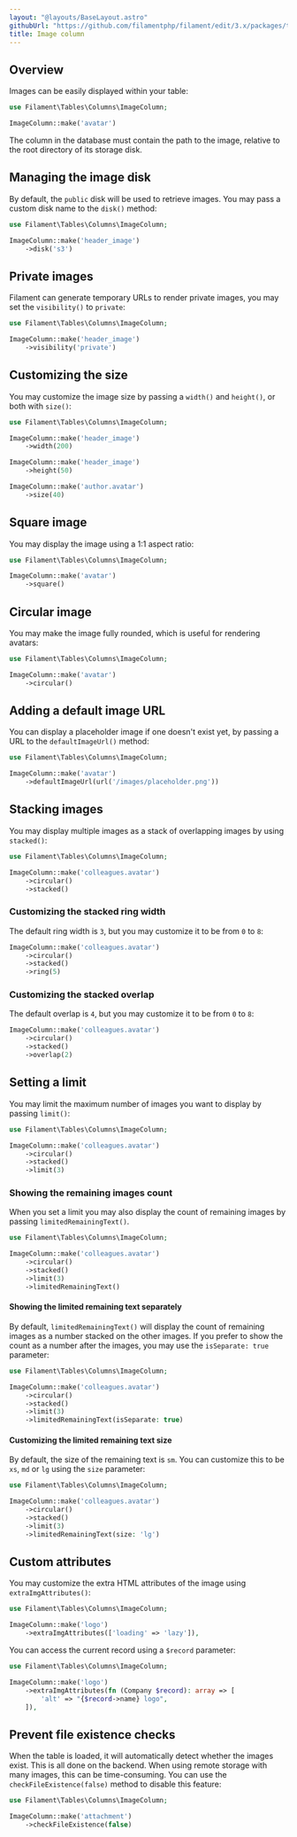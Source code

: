 ```yaml
---
layout: "@layouts/BaseLayout.astro"
githubUrl: "https://github.com/filamentphp/filament/edit/3.x/packages/tables/docs/03-columns/04-image.md"
title: Image column
---
```


## Overview

Images can be easily displayed within your table:

```php
use Filament\Tables\Columns\ImageColumn;

ImageColumn::make('avatar')
```

The column in the database must contain the path to the image, relative to the root directory of its storage disk.

<AutoScreenshot name="tables/columns/image/simple" alt="Image column" version="3.x" />

## Managing the image disk

By default, the `public` disk will be used to retrieve images. You may pass a custom disk name to the `disk()` method:

```php
use Filament\Tables\Columns\ImageColumn;

ImageColumn::make('header_image')
    ->disk('s3')
```

## Private images

Filament can generate temporary URLs to render private images, you may set the `visibility()` to `private`:

```php
use Filament\Tables\Columns\ImageColumn;

ImageColumn::make('header_image')
    ->visibility('private')
```

## Customizing the size

You may customize the image size by passing a `width()` and `height()`, or both with `size()`:

```php
use Filament\Tables\Columns\ImageColumn;

ImageColumn::make('header_image')
    ->width(200)

ImageColumn::make('header_image')
    ->height(50)

ImageColumn::make('author.avatar')
    ->size(40)
```

## Square image

You may display the image using a 1:1 aspect ratio:

```php
use Filament\Tables\Columns\ImageColumn;

ImageColumn::make('avatar')
    ->square()
```

<AutoScreenshot name="tables/columns/image/square" alt="Square image column" version="3.x" />

## Circular image

You may make the image fully rounded, which is useful for rendering avatars:

```php
use Filament\Tables\Columns\ImageColumn;

ImageColumn::make('avatar')
    ->circular()
```

<AutoScreenshot name="tables/columns/image/circular" alt="Circular image column" version="3.x" />

## Adding a default image URL

You can display a placeholder image if one doesn't exist yet, by passing a URL to the `defaultImageUrl()` method:

```php
use Filament\Tables\Columns\ImageColumn;

ImageColumn::make('avatar')
    ->defaultImageUrl(url('/images/placeholder.png'))
```

## Stacking images

You may display multiple images as a stack of overlapping images by using `stacked()`:

```php
use Filament\Tables\Columns\ImageColumn;

ImageColumn::make('colleagues.avatar')
    ->circular()
    ->stacked()
```

<AutoScreenshot name="tables/columns/image/stacked" alt="Stacked image column" version="3.x" />

### Customizing the stacked ring width

The default ring width is `3`, but you may customize it to be from `0` to `8`:

```php
ImageColumn::make('colleagues.avatar')
    ->circular()
    ->stacked()
    ->ring(5)
```

### Customizing the stacked overlap

The default overlap is `4`, but you may customize it to be from `0` to `8`:

```php
ImageColumn::make('colleagues.avatar')
    ->circular()
    ->stacked()
    ->overlap(2)
```

## Setting a limit

You may limit the maximum number of images you want to display by passing `limit()`:

```php
use Filament\Tables\Columns\ImageColumn;

ImageColumn::make('colleagues.avatar')
    ->circular()
    ->stacked()
    ->limit(3)
```

<AutoScreenshot name="tables/columns/image/limited" alt="Limited image column" version="3.x" />

### Showing the remaining images count

When you set a limit you may also display the count of remaining images by passing `limitedRemainingText()`. 

```php
use Filament\Tables\Columns\ImageColumn;

ImageColumn::make('colleagues.avatar')
    ->circular()
    ->stacked()
    ->limit(3)
    ->limitedRemainingText()
```

<AutoScreenshot name="tables/columns/image/limited-remaining-text" alt="Limited image column with remaining text" version="3.x" />

#### Showing the limited remaining text separately

By default, `limitedRemainingText()` will display the count of remaining images as a number stacked on the other images. If you prefer to show the count as a number after the images, you may use the `isSeparate: true` parameter:

```php
use Filament\Tables\Columns\ImageColumn;

ImageColumn::make('colleagues.avatar')
    ->circular()
    ->stacked()
    ->limit(3)
    ->limitedRemainingText(isSeparate: true)
```

<AutoScreenshot name="tables/columns/image/limited-remaining-text-separately" alt="Limited image column with remaining text separately" version="3.x" />

#### Customizing the limited remaining text size

By default, the size of the remaining text is `sm`. You can customize this to be `xs`, `md` or `lg` using the `size` parameter:

```php
use Filament\Tables\Columns\ImageColumn;

ImageColumn::make('colleagues.avatar')
    ->circular()
    ->stacked()
    ->limit(3)
    ->limitedRemainingText(size: 'lg')
```

## Custom attributes

You may customize the extra HTML attributes of the image using `extraImgAttributes()`:

```php
use Filament\Tables\Columns\ImageColumn;

ImageColumn::make('logo')
    ->extraImgAttributes(['loading' => 'lazy']),
```

You can access the current record using a `$record` parameter:

```php
use Filament\Tables\Columns\ImageColumn;

ImageColumn::make('logo')
    ->extraImgAttributes(fn (Company $record): array => [
        'alt' => "{$record->name} logo",
    ]),
```

## Prevent file existence checks

When the table is loaded, it will automatically detect whether the images exist. This is all done on the backend. When using remote storage with many images, this can be time-consuming. You can use the `checkFileExistence(false)` method to disable this feature:

```php
use Filament\Tables\Columns\ImageColumn;

ImageColumn::make('attachment')
    ->checkFileExistence(false)
```
